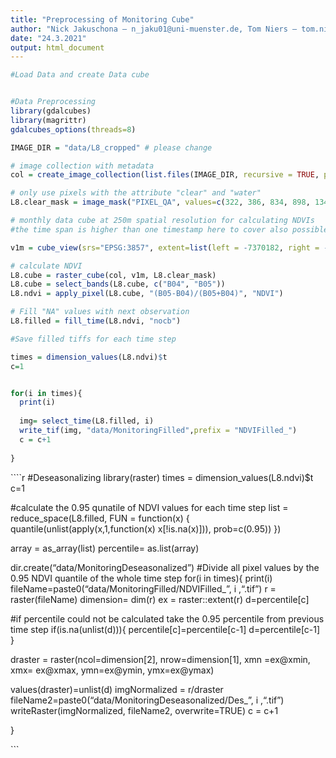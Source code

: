 ```yaml
---
title: "Preprocessing of Monitoring Cube"
author: "Nick Jakuschona – n_jaku01@uni-muenster.de, Tom Niers – tom.niers@uni-muenster.de"
date: "24.3.2021"
output: html_document
---
```


```r
#Load Data and create Data cube


#Data Preprocessing
library(gdalcubes)
library(magrittr)
gdalcubes_options(threads=8)

IMAGE_DIR = "data/L8_cropped" # please change

# image collection with metadata 
col = create_image_collection(list.files(IMAGE_DIR, recursive = TRUE, pattern=".tif", full.names  = TRUE), "L8_SR")

# only use pixels with the attribute "clear" and "water"
L8.clear_mask = image_mask("PIXEL_QA", values=c(322, 386, 834, 898, 1346, 324, 388, 836, 900, 1348), invert = TRUE)

# monthly data cube at 250m spatial resolution for calculating NDVIs
#the time span is higher than one timestamp here to cover also possible cloud free pixels

v1m = cube_view(srs="EPSG:3857", extent=list(left = -7370182, right = -7235182, top = -993877, bottom = -1096877, t0 ="2019-07-01", t1 = "2019-11-31"), dx=250, dy=250, dt="P1M", resampling = "average", aggregation = "median")

# calculate NDVI 
L8.cube = raster_cube(col, v1m, L8.clear_mask)
L8.cube = select_bands(L8.cube, c("B04", "B05"))
L8.ndvi = apply_pixel(L8.cube, "(B05-B04)/(B05+B04)", "NDVI")

# Fill "NA" values with next observation 
L8.filled = fill_time(L8.ndvi, "nocb")


```

```r
#Save filled tiffs for each time step

times = dimension_values(L8.ndvi)$t
c=1


for(i in times){
  print(i)
  
  img= select_time(L8.filled, i)
  write_tif(img, "data/MonitoringFilled",prefix = "NDVIFilled_")
  c = c+1
  
}

```

````r
#Deseasonalizing
library(raster)
times = dimension_values(L8.ndvi)$t
c=1

#calculate the 0.95 qunatile of NDVI values for each time step
list = reduce_space(L8.filled, FUN = function(x) {
    quantile(unlist(apply(x,1,function(x) x[!is.na(x)])), prob=c(0.95))
  })

array = as_array(list)
percentile= as.list(array)

dir.create("data/MonitoringDeseasonalized")
#Divide all pixel values by the 0.95 NDVI quantile of the whole time step
for(i in times){
  print(i)
  fileName=paste0("data/MonitoringFilled/NDVIFilled_", i ,".tif")
  r = raster(fileName)
  dimension= dim(r)
  ex = raster::extent(r)
  d=percentile[c]
  
  #if percentile could not be calculated take the 0.95 percentile from previous time step
  if(is.na(unlist(d))){
    percentile[c]=percentile[c-1]
    d=percentile[c-1]
  }

  draster = raster(ncol=dimension[2], nrow=dimension[1], xmn =ex@xmin, xmx= ex@xmax, ymn=ex@ymin, ymx=ex@ymax)

  values(draster)=unlist(d)
  imgNormalized = r/draster
  fileName2=paste0("data/MonitoringDeseasonalized/Des_", i ,".tif")
  writeRaster(imgNormalized, fileName2, overwrite=TRUE)
  c = c+1
  
}

```
